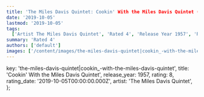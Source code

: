 ```yaml
---
title: 'The Miles Davis Quintet: Cookin' With the Miles Davis Quintet (1957)'
date: '2019-10-05'
lastmod: '2019-10-05'
tags:
  ['Artist The Miles Davis Quintet', 'Rated 4', 'Release Year 1957', 'Release Decade 1950']
summary: 'Rated 4'
authors: ['default']
images: ['/content/images/the-miles-davis-quintet|cookin_-with-the-miles-davis-quintet.jpg']
---
```


  key: 'the-miles-davis-quintet|cookin_-with-the-miles-davis-quintet',
  title: 'Cookin' With the Miles Davis Quintet',
  release_year: 1957,
  rating: 8,
  rating_date: '2019-10-05T00:00:00.000Z',
  artist: 'The Miles Davis Quintet',
};

<MusicRating data={data} />
